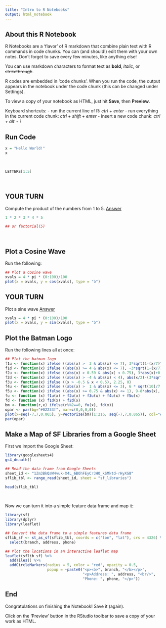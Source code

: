 ```yaml
---
title: "Intro to R Notebooks"
output: html_notebook
---
```


## About this R Notebook

R Notebooks are a 'flavor' of R markdown that combine plain text with R commands in code chunks. You can (and should!) edit them with your own notes. Don't forget to save every few minutes, like anything else!

You can use markdown characters to format text as **bold**, *italic*, or ~~strikethrough~~.

R codes are embedded in 'code chunks'. When you run the code, the output appears in the notebook under the code chunk (this can be changed under Settings).

To view a copy of your notebook as HTML, just hit **Save**, then **Preview**.

Keyboard shortcuts:
 - run the current line of R: *ctrl + enter*
 - run everything in the current code chunk: *ctrl + shift + enter*
 - insert a new code chunk: *ctrl + alt + i*

## Run Code

```r
x = "Hello World!"
x
```

\

```r
LETTERS[1:5]
```

\

## YOUR TURN

Compute the product of the numbers from 1 to 5. [Answer](https://bit.ly/3rnlOaY)

```r
1 * 2 * 3 * 4 * 5

## or factorial(5)
```

\

## Plot a Cosine Wave

Run the following:

```r
## Plot a cosine wave
xvals = 4 * pi * (0:100)/100
plot(x = xvals, y = cos(xvals), type = "b")
```

## YOUR TURN

Plot a sine wave [Answer](https://bit.ly/36NPmp2)

```r
xvals = 4 * pi * (0:100)/100
plot(x = xvals, y = sin(xvals), type = "b")
```

## Plot the Batman Logo

Run the following lines all at once:

```r
## Plot the batman logo
f1u <- function(x) ifelse ((abs(x) >  3 & abs(x) <= 7), 3*sqrt(1-(x/7)^2), 0)
f1d <- function(x) ifelse ((abs(x) >= 4 & abs(x) <= 7), -3*sqrt(1-(x/7)^2), 0)
f2u <- function(x) ifelse ((abs(x) > 0.50 & abs(x) < 0.75), 3*abs(x)+0.75, 0)
f2d <- function(x) ifelse ((abs(x) > -4 & abs(x) < 4), abs(x/2)-(3*sqrt(33)-7)*x^2/112-3 + sqrt(1-(abs(abs(x)-2)-1)^2), 0)
f3u <- function(x) ifelse ((x > -0.5 & x < 0.5), 2.25, 0)
f4u <- function(x) ifelse ((abs(x) >  1 & abs(x) <= 3), 6 * sqrt(10)/7 + (1.5 - 0.5 * abs(x)) * sqrt(abs(abs(x)-1)/(abs(x)-1)) - 6 * sqrt(10) * sqrt(4-(abs(x)-1)^2)/14, 0)
f5u <- function(x) ifelse ((abs(x) >= 0.75 & abs(x) <= 1), 9-8*abs(x), 0)
fu <- function (x) f1u(x) + f2u(x) + f3u(x) + f4u(x) + f5u(x)
fd <- function (x) f1d(x) + f2d(x)
bm <- function(r,x) ifelse(r%%2==0, fu(x), fd(x))
opar <- par(bg="#02233f", mar=c(0,0,0,0))
plot(x=seq(-7,7,0.065), y=Vectorize(bm)(1:216, seq(-7,7,0.065)), col="#999900", type="l", lwd=3)
par(opar)
```

## Make a Map of SF Libraries from a Google Sheet

First we import the Google Sheet:

```r
library(googlesheets4)
gs4_deauth()

## Read the data frame from Google Sheets
sheet_id <- "1Zm3BkQaW4vuk-X4L_6BOhFEyCr3HO_kSMktd-rHyXG8"
sflib_tbl <- range_read(sheet_id, sheet = "sf_libraries")

head(sflib_tbl)
```

\

Now we can turn it into a simple feature data frame and map it:

```r
library(sf)
library(dplyr)
library(leaflet)

## Convert the data frame to a simple features data frame
sflib_sf <- st_as_sf(sflib_tbl, coords = c("lon", "lat"), crs = 4326) %>% 
  select(branch, address, phone)

## Plot the locations in an interactive leaflet map
leaflet(sflib_sf) %>% 
  addTiles() %>% 
  addCircleMarkers(radius = 5, color = "red", opacity = 0.5, 
                   popup = ~paste0("<p><b>", branch, "</b></p>",
                                   "<p>Address: ", address, "<br/>",
                                   "Phone: ", phone, "</p>"))
```

## End

Congratulations on finishing the Notebook! Save it (again).

Click on the 'Preview' button in the RStudio toolbar to save a copy of your work as HTML.


